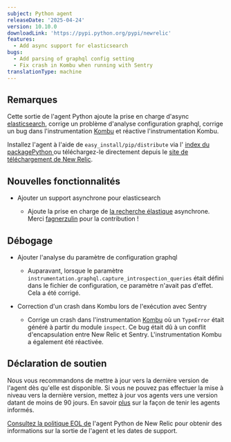 ```yaml
---
subject: Python agent
releaseDate: '2025-04-24'
version: 10.10.0
downloadLink: 'https://pypi.python.org/pypi/newrelic'
features:
  - Add async support for elasticsearch
bugs:
  - Add parsing of graphql config setting
  - Fix crash in Kombu when running with Sentry
translationType: machine
---
```


## Remarques

Cette sortie de l&apos;agent Python ajoute la prise en charge d&apos;async [elasticsearch](https://pypi.org/project/elasticsearch/), corrige un problème d&apos;analyse configuration graphql, corrige un bug dans l&apos;instrumentation [Kombu](https://pypi.org/project/kombu/) et réactive l&apos;instrumentation Kombu.

Installez l&apos;agent à l&apos;aide de `easy_install/pip/distribute` via l&apos; [index du packagePython ](https://pypi.python.org/pypi/newrelic)ou téléchargez-le directement depuis le [site de téléchargement de New Relic](https://download.newrelic.com/python_agent/release).

## Nouvelles fonctionnalités

* Ajouter un support asynchrone pour elasticsearch

  * Ajoute la prise en charge de [la recherche élastique](https://pypi.org/project/elasticsearch/) asynchrone. Merci [fagnerzulin](https://github.com/fagnerzulin) pour la contribution !

## Débogage

* Ajouter l&apos;analyse du paramètre de configuration graphql

  * Auparavant, lorsque le paramètre `instrumentation.graphql.capture_introspection_queries` était défini dans le fichier de configuration, ce paramètre n&apos;avait pas d&apos;effet. Cela a été corrigé.

* Correction d&apos;un crash dans Kombu lors de l&apos;exécution avec Sentry

  * Corrige un crash dans l&apos;instrumentation [Kombu](https://pypi.org/project/kombu/) où un `TypeError` était généré à partir du module `inspect`. Ce bug était dû à un conflit d&apos;encapsulation entre New Relic et Sentry. L&apos;instrumentation Kombu a également été réactivée.

## Déclaration de soutien

Nous vous recommandons de mettre à jour vers la dernière version de l&apos;agent dès qu&apos;elle est disponible. Si vous ne pouvez pas effectuer la mise à niveau vers la dernière version, mettez à jour vos agents vers une version datant de moins de 90 jours. En savoir [plus](/docs/new-relic-solutions/new-relic-one/install-configure/update-new-relic-agent/) sur la façon de tenir les agents informés.

[Consultez la politique EOL de](/docs/apm/agents/python-agent/getting-started/python-agent-eol-policy/) l&apos;agent Python de New Relic pour obtenir des informations sur la sortie de l&apos;agent et les dates de support.
